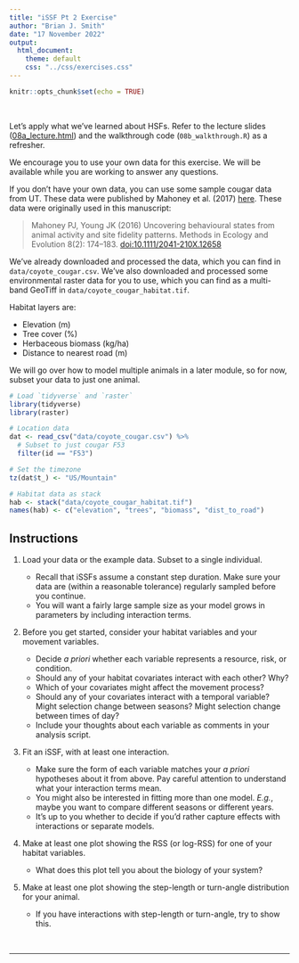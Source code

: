 ```yaml
---
title: "iSSF Pt 2 Exercise"
author: "Brian J. Smith"
date: "17 November 2022"
output: 
  html_document:
    theme: default
    css: "../css/exercises.css"
---
```


```r
knitr::opts_chunk$set(echo = TRUE)
```

<br>

Let's apply what we've learned about HSFs. Refer to the lecture slides (<a href="08a_lecture.html" target="_blank" rel="noopener noreferrer">08a_lecture.html</a>) and the walkthrough code (`08b_walkthrough.R`) as a refresher.

We encourage you to use your own data for this exercise. We will be available while you are working to answer any questions.

If you don't have your own data, you can use some sample cougar data from UT. These data were published by Mahoney et al. (2017) [here](https://www.datarepository.movebank.org/handle/10255/move.590). These data were originally used in this manuscript:

> Mahoney PJ, Young JK (2016) Uncovering behavioural states from animal activity and site fidelity patterns. Methods in Ecology and Evolution 8(2): 174–183. [doi:10.1111/2041-210X.12658](https://doi.org/10.1111/2041-210X.12658)

We've already downloaded and processed the data, which you can find in `data/coyote_cougar.csv`. We've also downloaded and processed some environmental raster data for you to use, which you can find as a multi-band GeoTiff in `data/coyote_cougar_habitat.tif`.

Habitat layers are:  

- Elevation (m)
- Tree cover (%)
- Herbaceous biomass (kg/ha)
- Distance to nearest road (m)

We will go over how to model multiple animals in a later module, so for now, subset your data to just one animal.

```r
# Load `tidyverse` and `raster`
library(tidyverse)
library(raster)

# Location data
dat <- read_csv("data/coyote_cougar.csv") %>% 
  # Subset to just cougar F53
  filter(id == "F53")

# Set the timezone
tz(dat$t_) <- "US/Mountain"

# Habitat data as stack
hab <- stack("data/coyote_cougar_habitat.tif")
names(hab) <- c("elevation", "trees", "biomass", "dist_to_road")

```

## Instructions

1. Load your data or the example data. Subset to a single individual.

    * Recall that iSSFs assume a constant step duration. Make sure your data are (within a reasonable tolerance) regularly sampled before you continue.
    * You will want a fairly large sample size as your model grows in parameters by including interaction terms.
    
2. Before you get started, consider your habitat variables and your movement variables. 

    * Decide *a priori* whether each variable represents a resource, risk, or condition. 
    * Should any of your habitat covariates interact with each other? Why?
    * Which of your covariates might affect the movement process? 
    * Should any of your covariates interact with a temporal variable? Might selection change between seasons? Might selection change between times of day?
    * Include your thoughts about each variable as comments in your analysis script.
    
3. Fit an iSSF, with at least one interaction.

    * Make sure the form of each variable matches your *a priori* hypotheses about it from above. Pay careful attention to understand what your interaction terms mean.
    * You might also be interested in fitting more than one model. *E.g.*, maybe you want to compare different seasons or different years. 
    * It's up to you whether to decide if you'd rather capture effects with interactions or separate models.
    
4. Make at least one plot showing the RSS (or log-RSS) for one of your habitat variables.

    * What does this plot tell you about the biology of your system?
    
5. Make at least one plot showing the step-length or turn-angle distribution for your animal.

    * If you have interactions with step-length or turn-angle, try to show this.
    

<br>
<hr>
<br>


